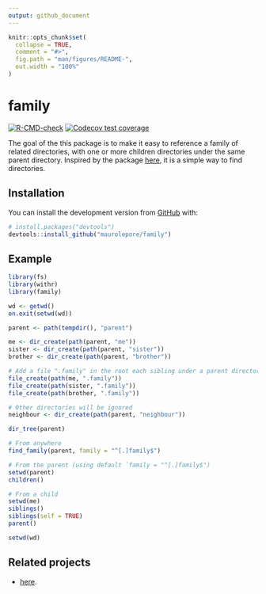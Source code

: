 ```yaml
---
output: github_document
---
```


<!-- README.md is generated from README.Rmd. Please edit that file -->

```r
knitr::opts_chunk$set(
  collapse = TRUE,
  comment = "#>",
  fig.path = "man/figures/README-",
  out.width = "100%"
)
```

# family

<!-- badges: start -->
[![R-CMD-check](https://github.com/maurolepore/family/workflows/R-CMD-check/badge.svg)](https://github.com/maurolepore/family/actions)
[![Codecov test coverage](https://codecov.io/gh/maurolepore/family/branch/master/graph/badge.svg)](https://codecov.io/gh/maurolepore/family?branch=master)
<!-- badges: end -->

The goal of the this package is to make it easy to reference a family of related directories, with one or more children directories under the same parent directory. Inspired by the package [here](https://github.com/r-lib/here), it is a simple way to find directories.

## Installation

You can install the development version from [GitHub](https://github.com/) with:

``` r
# install.packages("devtools")
devtools::install_github("maurolepore/family")
```

## Example

```r
library(fs)
library(withr)
library(family)

wd <- getwd()
on.exit(setwd(wd))

parent <- path(tempdir(), "parent")

me <- dir_create(path(parent, "me"))
sister <- dir_create(path(parent, "sister"))
brother <- dir_create(path(parent, "brother"))

# Add a file ".family" in the root each sibling under a parent directory
file_create(path(me, ".family"))
file_create(path(sister, ".family"))
file_create(path(brother, ".family"))

# Other directories will be ignored
neighbour <- dir_create(path(parent, "neighbour"))

dir_tree(parent)

# From anywhere
find_family(parent, family = "^[.]family$")

# From the parent (using default `family = "^[.]family$")
setwd(parent)
children()

# From a child
setwd(me)
siblings()
siblings(self = TRUE)
parent()

setwd(wd)
```

## Related projects

* [here](https://github.com/r-lib/here).
